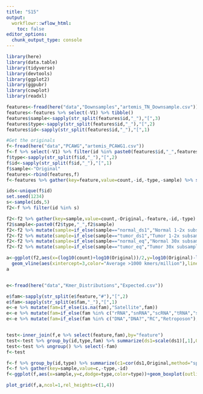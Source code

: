 ```yaml
---
title: "S15"
output:
  workflowr::wflow_html:
    toc: false
editor_options:
  chunk_output_type: console
---
```


```r
library(here)
library(data.table)
library(tidyverse)
library(devtools)
library(ggplot2)
library(ggpubr)
library(cowplot)
library(readxl)

features<-fread(here("data","Downsamples","artemis_TN_Downsample.csv"))
features<-features %>% select(-V1) %>% tibble()
features$sample<-sapply(str_split(features$id,"_"),"[",3)
features$type<-sapply(str_split(features$id,"_"),"[",2)
features$id<-sapply(str_split(features$id,"_"),"[",1)

#Get the originals
f<-fread(here("data","PCAWG","artemis_PCAWG1.csv"))
f<-f %>% select(-V1) %>% filter(id %in% paste0(features$id,"_",features$type)) %>% tibble()
f$type<-sapply(str_split(f$id,"_"),"[",2)
f$id<-sapply(str_split(f$id,"_"),"[",1)
f$sample<-"Original"
features<-rbind(features,f)
f<-features %>% gather(key=feature,value=count,-id,-type,-sample) %>% spread(key=sample,value=count)

ids<-unique(f$id)
set.seed(1234)
s<-sample(ids,5)
f2<-f %>% filter(id %in% s)

f2<-f2 %>% gather(key=sample,value=count,-Original,-feature,-id,-type)
f2$sample<-paste0(f2$type,"_",f2$sample)
f2<-f2 %>% mutate(sample=if_else(sample=="normal_ds1","Normal 1-2x subsample",sample))
f2<-f2 %>% mutate(sample=if_else(sample=="tumor_ds1","Tumor 1-2x subsample",sample))
f2<-f2 %>% mutate(sample=if_else(sample=="normal_eq","Normal 30x subsample",sample))
f2<-f2 %>% mutate(sample=if_else(sample=="tumor_eq","Tumor 30x subsample",sample))

a<-ggplot(f2,aes(x=(log10(count)+log10(Original))/2,y=log10(Original)-log10(count),color=type))+geom_point()+geom_hline(aes(yintercept=0),color="orange3")+
  geom_vline(aes(xintercept=3,color="Average >1000 kmers/million"),linetype="dashed")+facet_grid(id~sample)+theme_classic()+theme(strip.text=element_text(size=6))+scale_color_manual(values=c("gray25","black","deeppink4"))+theme(legend.position="bottom",legend.text = element_text(size=12),legend.title=element_blank())+xlab("Log Average Count")+ylab("Log Difference in Counts")
a


e<-fread(here("data","Kmer_Distributions","Expected.csv"))

e$fam<-sapply(str_split(e$feature,"#"),"[",2)
e$fam<-sapply(str_split(e$fam,"_"),"[",1)
e<-e %>% mutate(fam=if_else(is.na(fam),"Satellite",fam))
e<-e %>% mutate(fam=if_else(fam %in% c("rRNA","snRNA","scRNA","tRNA","srpRNA"),"RNA/DNA Elements",fam))
e<-e %>% mutate(fam=if_else(fam %in% c("DNA","DNA?","RC","Retroposon"),"RNA/DNA Elements",fam))


test<-inner_join(f,e %>% select(feature,fam),by="feature")
test<-test %>% group_by(id,type,fam) %>% summarize(ds1=scale(ds1)[,1],Original=scale(Original)[,1],eq=scale(eq)[,1],f=feature)
test<-test %>% ungroup() %>% select(-fam)
f<-test

f<-f %>% group_by(id,type) %>% summarize(c1=cor(ds1,Original,method="spearman"),c2=cor(eq,Original,method="spearman"))
f<-f %>% gather(key=sample,value=c,-type,-id)
f<-ggplot(f,aes(x=sample,y=c,dodge=type,color=type))+geom_boxplot(outlier.shape=NA)+geom_point(position = position_jitterdodge())+scale_color_manual(values=c("black","deeppink4","gray25"))+labs(color="")+xlab("Sample")+ylab("Correlation Coefficient")+scale_x_discrete(labels=c("Original vs. 1-2x subsample","Original vs. 30X subsample"))+theme_classic()+theme(legend.position="none")+ylim(c(.99,1.00))

plot_grid(f,a,ncol=1,rel_heights=c(1,4))


```

